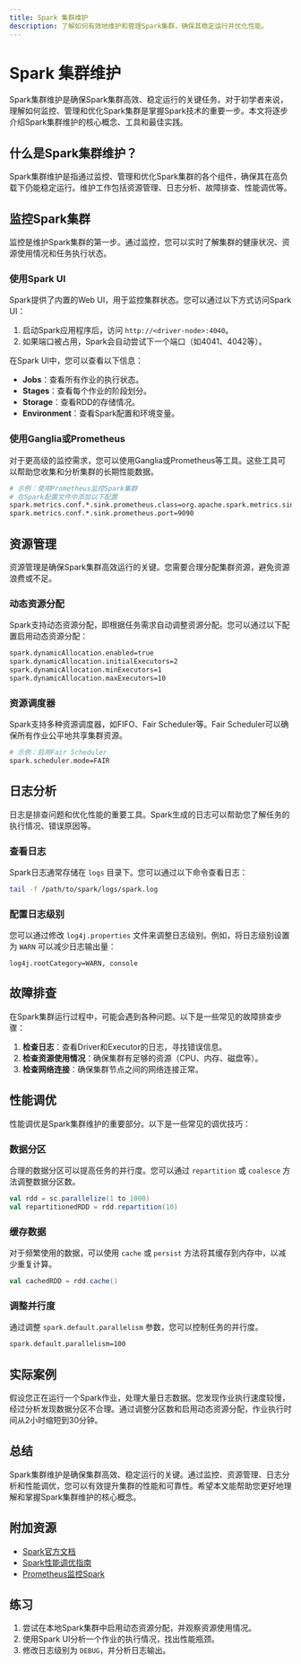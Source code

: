 ```yaml
---
title: Spark 集群维护
description: 了解如何有效地维护和管理Spark集群，确保其稳定运行并优化性能。
---
```


# Spark 集群维护

Spark集群维护是确保Spark集群高效、稳定运行的关键任务。对于初学者来说，理解如何监控、管理和优化Spark集群是掌握Spark技术的重要一步。本文将逐步介绍Spark集群维护的核心概念、工具和最佳实践。

## 什么是Spark集群维护？

Spark集群维护是指通过监控、管理和优化Spark集群的各个组件，确保其在高负载下仍能稳定运行。维护工作包括资源管理、日志分析、故障排查、性能调优等。

## 监控Spark集群

监控是维护Spark集群的第一步。通过监控，您可以实时了解集群的健康状况、资源使用情况和任务执行状态。

### 使用Spark UI

Spark提供了内置的Web UI，用于监控集群状态。您可以通过以下方式访问Spark UI：

1. 启动Spark应用程序后，访问 `http://<driver-node>:4040`。
2. 如果端口被占用，Spark会自动尝试下一个端口（如4041、4042等）。

在Spark UI中，您可以查看以下信息：

- **Jobs**：查看所有作业的执行状态。
- **Stages**：查看每个作业的阶段划分。
- **Storage**：查看RDD的存储情况。
- **Environment**：查看Spark配置和环境变量。

### 使用Ganglia或Prometheus

对于更高级的监控需求，您可以使用Ganglia或Prometheus等工具。这些工具可以帮助您收集和分析集群的长期性能数据。

```bash
# 示例：使用Prometheus监控Spark集群
# 在Spark配置文件中添加以下配置
spark.metrics.conf.*.sink.prometheus.class=org.apache.spark.metrics.sink.PrometheusSink
spark.metrics.conf.*.sink.prometheus.port=9090
```

## 资源管理

资源管理是确保Spark集群高效运行的关键。您需要合理分配集群资源，避免资源浪费或不足。

### 动态资源分配

Spark支持动态资源分配，即根据任务需求自动调整资源分配。您可以通过以下配置启用动态资源分配：

```bash
spark.dynamicAllocation.enabled=true
spark.dynamicAllocation.initialExecutors=2
spark.dynamicAllocation.minExecutors=1
spark.dynamicAllocation.maxExecutors=10
```

### 资源调度器

Spark支持多种资源调度器，如FIFO、Fair Scheduler等。Fair Scheduler可以确保所有作业公平地共享集群资源。

```bash
# 示例：启用Fair Scheduler
spark.scheduler.mode=FAIR
```

## 日志分析

日志是排查问题和优化性能的重要工具。Spark生成的日志可以帮助您了解任务的执行情况、错误原因等。

### 查看日志

Spark日志通常存储在 `logs` 目录下。您可以通过以下命令查看日志：

```bash
tail -f /path/to/spark/logs/spark.log
```

### 配置日志级别

您可以通过修改 `log4j.properties` 文件来调整日志级别。例如，将日志级别设置为 `WARN` 可以减少日志输出量：

```properties
log4j.rootCategory=WARN, console
```

## 故障排查

在Spark集群运行过程中，可能会遇到各种问题。以下是一些常见的故障排查步骤：

1. **检查日志**：查看Driver和Executor的日志，寻找错误信息。
2. **检查资源使用情况**：确保集群有足够的资源（CPU、内存、磁盘等）。
3. **检查网络连接**：确保集群节点之间的网络连接正常。

## 性能调优

性能调优是Spark集群维护的重要部分。以下是一些常见的调优技巧：

### 数据分区

合理的数据分区可以提高任务的并行度。您可以通过 `repartition` 或 `coalesce` 方法调整数据分区数。

```scala
val rdd = sc.parallelize(1 to 1000)
val repartitionedRDD = rdd.repartition(10)
```

### 缓存数据

对于频繁使用的数据，可以使用 `cache` 或 `persist` 方法将其缓存到内存中，以减少重复计算。

```scala
val cachedRDD = rdd.cache()
```

### 调整并行度

通过调整 `spark.default.parallelism` 参数，您可以控制任务的并行度。

```bash
spark.default.parallelism=100
```

## 实际案例

假设您正在运行一个Spark作业，处理大量日志数据。您发现作业执行速度较慢，经过分析发现数据分区不合理。通过调整分区数和启用动态资源分配，作业执行时间从2小时缩短到30分钟。

## 总结

Spark集群维护是确保集群高效、稳定运行的关键。通过监控、资源管理、日志分析和性能调优，您可以有效提升集群的性能和可靠性。希望本文能帮助您更好地理解和掌握Spark集群维护的核心概念。

## 附加资源

- [Spark官方文档](https://spark.apache.org/docs/latest/)
- [Spark性能调优指南](https://spark.apache.org/docs/latest/tuning.html)
- [Prometheus监控Spark](https://prometheus.io/docs/guides/spark/)

## 练习

1. 尝试在本地Spark集群中启用动态资源分配，并观察资源使用情况。
2. 使用Spark UI分析一个作业的执行情况，找出性能瓶颈。
3. 修改日志级别为 `DEBUG`，并分析日志输出。